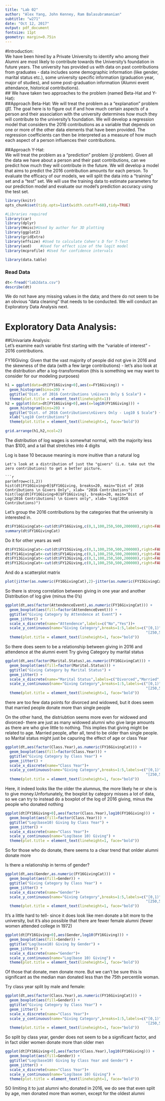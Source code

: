 ```yaml
---
title: "Lab 02"
author: "Alex Yang, John Kenney, Ram Balasubramanian"
subtitle: "w271"
date: "Oct 12, 2017"
output: pdf_document
fontsize: 11pt
geometry: margin=0.75in
---
```


#Introduction:  
We have been hired by a Private University to identify who among their Alumni are most likely to contribute towards the University's foundation in future years. The university has provided us with data on past contributions from graduates - data includes some demographic information (like gender, marital status etc.), some university specific information (graduation year, major of studies), and some post-graduation information (Alumni event attendance, historical contributions).  
## We have taken two approaches to the problem (named Beta-Hat and Y-Hat):  
##Approach Beta-Hat:
We will treat the problem as a "explanation" problem ($\hat{\beta}$).  The goal here is to figure out if and how much certain aspects of a person and their association with the university determines how much they will contribute to the university's foundation.  We will develop a regression model that considers the 2016 contributions as a variable that depends on one or more of the other data elements that have been provided.  The regression coefficients can then be interpreted as a measure of how much each aspect of a person influences their contributions.  

##Approach Y-Hat:  
We will treat the problem as a "prediction" problem ($\hat{y}$ problem).  Given all the data we have about a person and their past contributions, can we predict how much they will contribute in the future.  We will develop a model that aims to predict the 2016 contribution amounts for each person.  To evaluate the efficacy of our models, we will split the data into a "training" set and a "test" set. We will use the training data to estimate parameters for our prediction model and evaluate our model's prediction accuracy using the test set.  




```r
library(knitr)
opts_chunk$set(tidy.opts=list(width.cutoff=60),tidy=TRUE)

#Libraries required 
library(car)
library(dplyr)
library(Hmisc)#Used by author for 3D plotting
library(ggplot2)
library(gridExtra)
library(effsize) #Used to calculate Cohen's D for T-Test
library(aod)    #Used for effect size of the logit model
library(mcprofile) #Used for confidence intervals

library(data.table)
```

### Read Data

```r
dt<-fread("lab2data.csv")
describe(dt)
```

We do not have any missing values in the data; and there do not seem to be an obvious "data cleaning" that needs to be conducted.  We will conduct an Exploratory Data Analysis next.  

# Exploratory Data Analysis:  

##Univariate Analysis:  
Let's examine each variable first starting with the "variable of interest" - 2016 contributions.

FY16Giving: Given that the vast majority of people did not give in 2016 and the skewness of the data (with a few large contributions) - let's also look at the distribution after a log-transformation (this is something we may want to consider for our modeling purposes)  



```r


h1 = ggplot(data=dt[FY16Giving>0],aes(x=FY16Giving)) +
  geom_histogram(bins=20) +
  ggtitle("Dist. of 2016 Contributions \nGivers Only $ Scale") + 
  theme(plot.title = element_text(lineheight=1))
h2 = ggplot(data=dt[FY16Giving>0],aes(x=log10(FY16Giving))) +
  geom_histogram(bins=20) +
  ggtitle("Dist. of 2016 Contributions\nGivers Only - Log10 $ Scale") +
  xlab("Log10 Contributions")
  theme(plot.title = element_text(lineheight=1, face="bold"))
  
grid.arrange(h1,h2,ncol=2)

```
The distribution of log wages is somewhat normal, with the majority less than $100, and a tail that stretches into 4 digits

Log is base 10 because meaning is more inuitive than a natural log

```
Let's look at a distribution of just the "givers" (i.e. take out the zero contributions) to get a better picture.  

```r
par(mfrow=c(1,2))
hist(dt[FY16Giving>0]$FY16Giving, breaks=20, main="Dist of 2016  Contributions \n Givers Only", xlab= "2016 Contributions")
hist(log(dt[FY16Giving>0]$FY16Giving), breaks=20, main="Dist of Log(2016 Contributions) \n Givers only", xlab= "Log(2016 Contributions)")

```

Let's group the 2016 contributions by the categories that the university is interested in. 

```r
dt$FY16GivingCat<-cut(dt$FY16Giving,c(0,1,100,250,500,200000),right=FALSE)
summary(dt$FY16GivingCat)
```



Do it for other years as well
```r
dt$FY15GivingCat<-cut(dt$FY15Giving,c(0,1,100,250,500,200000),right=FALSE)
dt$FY14GivingCat<-cut(dt$FY14Giving,c(0,1,100,250,500,200000),right=FALSE)
dt$FY13GivingCat<-cut(dt$FY13Giving,c(0,1,100,250,500,200000),right=FALSE)
dt$FY12GivingCat<-cut(dt$FY12Giving,c(0,1,100,250,500,200000),right=FALSE)
```

And do a scatterplot matrix

```r
plot(jitter(as.numeric(FY16GivingCat),2)~jitter(as.numeric(FY15GivingCat),1.5),data=dt,pch=20)
```

So there is strong correlation between giving in one year and another
Distribution of log give (minus the 0's)

```r
ggplot(dt,aes(factor(AttendenceEvent),as.numeric(FY16GivingCat))) +
  geom_boxplot(aes(fill=factor(AttendenceEvent))) +
  ggtitle("Giving Category by Attendence at Event") +
  geom_jitter() +
  scale_x_discrete(name="Attendence",labels=c("No","Yes"))+
  scale_y_continuous(name="Giving Category",breaks=1:5,labels=c("[0,1)","[1,100)","[100,250)",
                                                                "[250,500)","[500,2e+05)")) +
  theme(plot.title = element_text(lineheight=1, face="bold")) 
```
So there does seem to be a relationship between giving in 2016 and attendence at the alumni event
Try giving Category by marital status


```r
ggplot(dt,aes(factor(Marital.Status),as.numeric(FY16GivingCat))) +
  geom_boxplot(aes(fill=factor(Marital.Status))) +
  ggtitle("Giving Category by Marital Status") +
  geom_jitter() +
  scale_x_discrete(name="Marital Status",labels=c("Divorced","Married","Single","Widowed"))+
  scale_y_continuous(name="Giving Category",breaks=1:5,labels=c("[0,1)","[1,100)","[100,250)",
                                                                "[250,500)","[500,2e+05)")) +
  theme(plot.title = element_text(lineheight=1, face="bold")) 
```


there are too few data points for divorced and widowed, but it does seem that married people donate more than single people

On the other hand, the distriubtion seems more even for widowed and divorced- there are just as many widowed alumni who give large amounts as there are who give little to nothing. This implies that giving might be related to age. Married people, after all, tend to be older than single people. so Marital status might just be capuring the effect of age or class Year

```r
ggplot(dt,aes(factor(Class.Year),as.numeric(FY16GivingCat))) +
  geom_boxplot(aes(fill=factor(Class.Year))) +
  ggtitle("Giving Category by Class Year") +
  geom_jitter() +
  scale_x_discrete(name="Class Year")+
  scale_y_continuous(name="Giving Category",breaks=1:5,labels=c("[0,1)","[1,100)","[100,250)",
                                                                "[250,500)","[500,2e+05)")) +
  theme(plot.title = element_text(lineheight=1, face="bold")) 
```
Here, it indeed looks like the older the alumnus, the more likely he or she is to give money.Unfortunately, the boxplot by category misses a lot of data, so we can try to instead do a boxplot of the log of 2016 giving, minus the people who donated nothing
```r
ggplot(dt[FY16Giving>0],aes(factor(Class.Year),log10(FY16Giving))) +
  geom_boxplot(aes(fill=factor(Class.Year))) +
  ggtitle("Log(base10) Giving by Class Year") +
  geom_jitter() +
  scale_x_discrete(name="Class Year")+
  scale_y_continuous(name="Log(base 10) Giving") +
  theme(plot.title = element_text(lineheight=1, face="bold")) 
```

So for those who do donate, there seems to a clear trend that onlder alumni donate more


Is there a relationship in terms of gender?

```r
ggplot(dt,aes(Gender,as.numeric(FY16GivingCat))) +
  geom_boxplot(aes(fill=Gender)) +
  ggtitle("Giving Category by Class Year") +
  geom_jitter() +
  scale_x_discrete(name="Gender")+
  scale_y_continuous(name="Giving Category",breaks=1:5,labels=c("[0,1)","[1,100)","[100,250)",
                                                                "[250,500)","[500,2e+05)")) +
  theme(plot.title = element_text(lineheight=1, face="bold")) 
```
It's a little hard to tell- since it does look like men donate a bit more to the university, but it's also possible that there are fewer female alumni (fewer women attended college in 1972)
```r
ggplot(dt[FY16Giving>0],aes(Gender,log10(FY16Giving))) +
  geom_boxplot(aes(fill=Gender)) +
  ggtitle("Log(base10) Giving by Gender") +
  geom_jitter() +
  scale_x_discrete(name="Gender")+
  scale_y_continuous(name="Log(base 10) Giving") +
  theme(plot.title = element_text(lineheight=1, face="bold")) 
```
Of those that donate, men donate more. But we can't be sure this is significant as the median man donated less than the 75th percentile woman.

Try class year split by male and female:


```r
ggplot(dt,aes(factor(Class.Year),as.numeric(FY16GivingCat))) +
  geom_boxplot(aes(fill=Gender)) +
  ggtitle("Giving Category by Class Year") +
  geom_jitter() +
  scale_x_discrete(name="Class Year")+
  scale_y_continuous(name="Giving Category",breaks=1:5,labels=c("[0,1)","[1,100)","[100,250)",
                                                                "[250,500)","[500,2e+05)")) +
  theme(plot.title = element_text(lineheight=1, face="bold")) 
```
So split by class year, gender does not seem to be a significant factor, and in fact older women donate more than older men

```r
ggplot(dt[FY16Giving>0],aes(factor(Class.Year),log10(FY16Giving))) +
  geom_boxplot(aes(fill=Gender)) +
  ggtitle("Log(base10) Giving by Class Year and Gender") +
  geom_jitter() +
  scale_x_discrete(name="Class Year")+
  scale_y_continuous(name="Log(base 10) Giving") +
  theme(plot.title = element_text(lineheight=1, face="bold")) 
```
SO limiting it to just alumni who donated in 2016, we do see that even split by age, men donated more than women, except for the oldest alumni